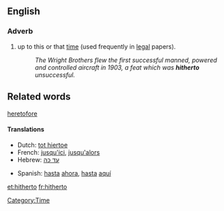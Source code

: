 ==English==
===Adverb===
# up to this or that [[time]] (used frequently in [[legal]] papers).
#:''The Wright Brothers flew the first successful manned, powered and controlled aircraft in 1903, a feat which was '''hitherto''' unsuccessful.''

==Related words==
[[heretofore]]

====Translations====
{{top}}
*Dutch: [[tot hiertoe]]
*French: [[jusqu'ici]], [[jusqu'alors]]
*Hebrew: [[עד כה]]
{{mid}}
*Spanish: [[hasta]] [[ahora]], [[hasta]] [[aquí]]
{{bottom}}

[[Category:Time]]

[[et:hitherto]]
[[fr:hitherto]]